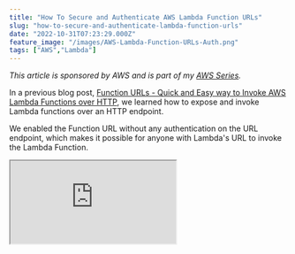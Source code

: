 ```yaml
---
title: "How To Secure and Authenticate AWS Lambda Function URLs"
slug: "how-to-secure-and-authenticate-lambda-function-urls"
date: "2022-10-31T07:23:29.000Z"
feature_image: "/images/AWS-Lambda-Function-URLs-Auth.png"
tags: ["AWS","Lambda"]
---
```


_This article is sponsored by AWS and is part of my [AWS Series](/posts/category/aws/)._

In a previous blog post, [Function URLs - Quick and Easy way to Invoke AWS Lambda Functions over HTTP](/posts/function-urls-in-aws-lambda-dotnet/), we learned how to expose and invoke Lambda functions over an HTTP endpoint.

We enabled the Function URL without any authentication on the URL endpoint, which makes it possible for anyone with Lambda's URL to invoke the Lambda Function.

<iframe src="https://www.youtube.com/embed/75EEaN-oBAg?feature=oembed" />

When using this in real-world applications, we want to secure the Function URL endpoints and make it possible only for authenticated users or applications to invoke the Lambda Function.

Enable AWS\_IAM Authentication Type
-----------------------------------

When enabling Function URLS, it gives the option to select the Auth type. To restrict the URL to only authenticated users, choose the AWS\_IAM Auth type option.

The AWS\_IAM option ensures that only authenticated IAM users and roles can make requests to the function URL.

![](/images/image-3.png)

Once enabled, if you try to invoke the Function URL without passing any security headers, it throws a `403 Forbidden request`.

Each HTTP request to an `AWS_IAM` enabled Function URL must be signed using [AWS Signature Version 4 (SigV4)](https://docs.aws.amazon.com/general/latest/gr/signature-version-4.html).

### Creating an IAM User

The principal requesting the Function URL must either have `lambda:InvokeFunctionUrl` permission in their [identity-based policy](https://docs.aws.amazon.com/IAM/latest/UserGuide/access_policies_identity-vs-resource.html) or have permissions granted in the functions resource-based policy.

For identity-based-policy, you can add the `InvokeFunction` and `InvokeFunctionUrl` permission as shown below.

![](/images/image-5.png)

Create an access key for the User with the appropriate permissions to invoke the Function URL. The Access key ID and the Secret are required to sign requests to the Function URL.

### Using IAM Credentials From POSTMAN

[Postman](https://www.postman.com/) is an API platform and building APIs. Postman supports authorizing requests using [AWS Signature](https://learning.postman.com/docs/sending-requests/authorization/#aws-signature) and can be configured to use the AccessKey and Secret for the User from the previous step.

Create a new request in Postman, and under the Authorization tab, choose the Type as `AWS Signature`.

It prompts you to enter the `AccessKey` and the `SecretKey`. It also requires sending the `AWS Region` and `Service Name`.

In this case, my lambda function is deployed to Sydney (ap-southeast-2) region, so specify `AWS Region` as '_ap-southeast-2_'  and `Service Name` as '_lambda_'.

![](/images/image-4.png)

With the AWS Signature setup, you can make a successful request to the AWS Lambda Function URL. Depending on the `HTTP Method` specified on the Postman request, it will perform the appropriate action on the Lambda Function.

Calling Function URLs FROM .NET APPs
------------------------------------

When building new features, you will have to invoke our Function URL API from other .NET applications.

In .NET, calling other API endpoints is usually done using the `HttpClient` class.

[

Are You Using HttpClient in The Right Way?

If not used correctly it’s easy to run into socket exhaustion and DNS related issues with HttpClient in .NET Core. Learn how to identify these issues and how to use HttpClient class in the right way.

![](/images/logo-512x512.png)Rahul NathRahul Pulikkot Nath

![](/images/http_client_web.jpg)

](/posts/are-you-using-httpclient-in-the-right-way/)

The [AwsSignatureVersion4](https://github.com/FantasticFiasco/aws-signature-version-4) NuGet package extends the `HttpClient` class to add support for AWS Signature 4.

Using AccessKey and Secret, create a new `ImmutableCredentials` instance to pass to the different extension methods on the `HttpClient` class. You also need to provide the `RegionName` and `ServiceName` as we did in the Postman example.

Below is the .NET sample code to make an authenticated call to a Lambda Function URL endpoint.

```csharp
async Task Main()
{
```
    	var httpClient = new HttpClient();
    	var credentials = new ImmutableCredentials(
            "ACCESS KEY ID", "SECRET", null);
    	var result = await httpClient.GetAsync($"https://lrd7ews3klz23s3brksliz7nii0iwsng.lambda-url.ap-southeast-2.on.aws?userId={Guid.NewGuid()}", "ap-southeast-2", "lambda", credentials);
    	
    	var resultString = await result.Content.ReadAsStringAsync();
    	result.StatusCode.Dump();
    	resultString.Dump();
    }

### Using Environment Credentials

When the .NET applications are already running in an environment where the AWS Credentials are configured, you can use those credentials to invoke the Function URL.

[

Learn How To Manage Credentials When Building .NET Application on AWS

Learn different ways to set up and manage credentials and sensitive information when building .NET applications on AWS. We will also touch upon some of the tools and utilities that I have set up on my local development machine to make working with AWS easier.

![](/images/logo-512x512.png)Rahul NathRahul Pulikkot Nath

![](/images/secure-key.jpg)

](/posts/amazon-credentials-dotnet/)

The request will succeed if the configured credentials in the environment have access to invoke the Lambda function URL.

```csharp
...
var credentials = FallbackCredentialsFactory.GetCredentials();
...
```

Instead of explicitly creating an `ImmutableCredentials` instance from the secret key and access key id, use the `FallbackCredentialsFactory` to get the credentials configured at the machine level.

[

Function URLs - Quick and Easy way to Invoke AWS Lambda Functions over HTTP

A Function URL is a dedicated endpoint for your Lambda function. Learn how to enable Function URLs and build an API using .NET Lambda Function.

![](/images/logo-512x512.png)Rahul NathRahul Pulikkot Nath

![](/images/AWS-Lambda-Function-URLs.png)

](/posts/function-urls-in-aws-lambda-dotnet/)

I hope this helps you authenticate your Lambda Function URLs and ensure only authenticated requests are processed on the URL.
